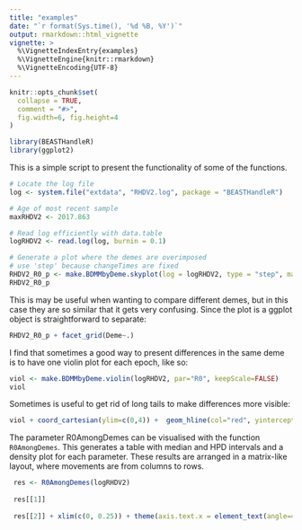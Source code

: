```yaml
---
title: "examples"
date: "`r format(Sys.time(), '%d %B, %Y')`"
output: rmarkdown::html_vignette
vignette: >
  %\VignetteIndexEntry{examples}
  %\VignetteEngine{knitr::rmarkdown}
  %\VignetteEncoding{UTF-8}
---
```


```r
knitr::opts_chunk$set(
  collapse = TRUE,
  comment = "#>",
  fig.width=6, fig.height=4
)
```

```r
library(BEASTHandleR)
library(ggplot2)
```

This is a simple script to present the functionality of some of the functions.
```r
# Locate the log file
log <- system.file("extdata", "RHDV2.log", package = "BEASTHandleR")

# Age of most recent sample
maxRHDV2 <- 2017.863

# Read log efficiently with data.table
logRHDV2 <- read.log(log, burnin = 0.1)
```

```r
# Generate a plot where the demes are overimposed
# use 'step' because changeTimes are fixed
RHDV2_R0_p <- make.BDMMbyDeme.skyplot(log = logRHDV2, type = "step", maxAge = maxRHDV2)
RHDV2_R0_p
```


This is may be useful when wanting to compare different demes, but in this case they are so similar that it gets very confusing. Since the plot is a ggplot object is straightforward to separate:
```r
RHDV2_R0_p + facet_grid(Deme~.)

```


I find that sometimes a good way to present differences in the same deme is to have one violin plot for each epoch, like so: 
```r
viol <- make.BDMMbyDeme.violin(logRHDV2, par="R0", keepScale=FALSE) 
viol
```


Sometimes is useful to get rid of long tails to make differences more visible:
```r
viol + coord_cartesian(ylim=c(0,4)) +  geom_hline(col="red", yintercept = 1)
```


The parameter R0AmongDemes can be visualised with the function `R0AmongDemes`. 
This generates a table with median and HPD intervals and a density plot for each
 parameter. These results are arranged in a matrix-like layout, where movements
 are from columns to rows.
 
```r
 res <- R0AmongDemes(logRHDV2)
 
 res[[1]]
 
 res[[2]] + xlim(c(0, 0.25)) + theme(axis.text.x = element_text(angle=45))
 
```

 
 

